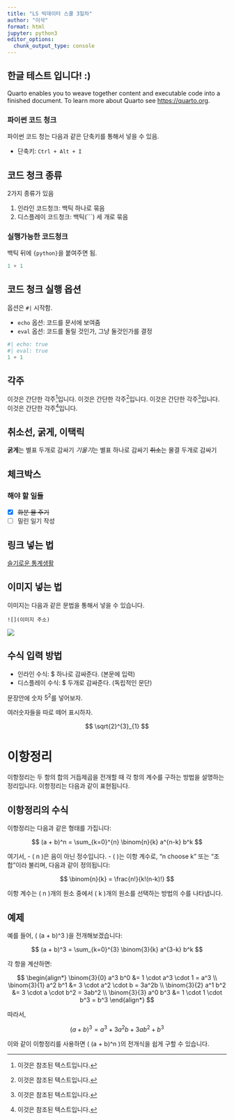 ```yaml
---
title: "LS 빅데이터 스쿨 3일차"
author: "이삭"
format: html
jupyter: python3
editor_options: 
  chunk_output_type: console
---
```


## 한글 테스트 입니다! :)

Quarto enables you to weave together content and executable code into a finished document. To learn more about Quarto see <https://quarto.org>.

### 파이썬 코드 청크

파이썬 코드 청는 다음과 같은 단축키를 통해서 넣을 수 있음.

-   단축키: `Ctrl + Alt + I`

## 코드 청크 종류

2가지 종류가 있음

1.  인라인 코드청크: 백틱 하나로 묶음
2.  디스플레이 코드청크: 백틱(\`\`\`) 세 개로 묶음

### 실행가능한 코드청크

백틱 뒤에 `{python}`을 붙여주면 됨.

```python
1 + 1
```

## 코드 청크 실행 옵션

옵션은 `#|` 시작함.

-   `echo` 옵션: 코드를 문서에 보여줌
-   `eval` 옵션: 코드를 돌릴 것인가, 그냥 둘것인가를 결정

```python
#| echo: true
#| eval: true
1 + 1
```

## 각주

이것은 간단한 각주[^1]입니다. 이것은 간단한 각주[^2]입니다. 이것은 간단한 각주[^3]입니다. 이것은 간단한 각주[^4]입니다.

[^1]: 이것은 참조된 텍스트입니다.

[^2]: 이것은 참조된 텍스트입니다.

[^3]: 이것은 참조된 텍스트입니다.

[^4]: 이것은 참조된 텍스트입니다.

## 취소선, 굵게, 이택릭

**굵게**는 별표 두개로 감싸기 *기울기*는 별표 하나로 감싸기 ~~취소~~는 물결 두개로 감싸기

## 체크박스

### 해야 할 일들

-   [x] ~~화분 물 주기~~
-   [ ] 밀린 일기 작성

## 링크 넣는 법

[슬기로운 통계생활](https://statisticsplaybook.com/)

## 이미지 넣는 법

이미지는 다음과 같은 문법을 통해서 넣을 수 있습니다.

```         
![](이미지 주소)
```

![](./img/img1.jpg)

## 수식 입력 방법

* 인라인 수식: $ 하나로 감싸준다. (본문에 입력)
* 디스플레이 수식: $ 두개로 감싸준다. (독립적인 문단)

문장안에 숫자 $5^2$를 넣어보자.

여러숫자들을 따로 떼어 표시하자.

$$
\sqrt{2}^{3}_{1}
$$


# 이항정리

이항정리는 두 항의 합의 거듭제곱을 전개할 때 각 항의 계수를 구하는 방법을 설명하는 정리입니다. 이항정리는 다음과 같이 표현됩니다.

## 이항정리의 수식

이항정리는 다음과 같은 형태를 가집니다:

$$
(a + b)^n = \sum_{k=0}^{n} \binom{n}{k} a^{n-k} b^k
$$

여기서,
- \( n \)은 음이 아닌 정수입니다.
- \( \binom{n}{k} \)는 이항 계수로, "n choose k" 또는 "조합"이라 불리며, 다음과 같이 정의됩니다:

$$
\binom{n}{k} = \frac{n!}{k!(n-k)!}
$$

이항 계수는 \( n \)개의 원소 중에서 \( k \)개의 원소를 선택하는 방법의 수를 나타냅니다.

## 예제

예를 들어, \( (a + b)^3 \)을 전개해보겠습니다:

$$
(a + b)^3 = \sum_{k=0}^{3} \binom{3}{k} a^{3-k} b^k
$$

각 항을 계산하면:

$$
\begin{align*}
\binom{3}{0} a^3 b^0 &= 1 \cdot a^3 \cdot 1 = a^3 \\
\binom{3}{1} a^2 b^1 &= 3 \cdot a^2 \cdot b = 3a^2b \\
\binom{3}{2} a^1 b^2 &= 3 \cdot a \cdot b^2 = 3ab^2 \\
\binom{3}{3} a^0 b^3 &= 1 \cdot 1 \cdot b^3 = b^3
\end{align*}
$$

따라서,

$$
(a + b)^3 = a^3 + 3a^2b + 3ab^2 + b^3
$$

이와 같이 이항정리를 사용하면 \( (a + b)^n \)의 전개식을 쉽게 구할 수 있습니다.

